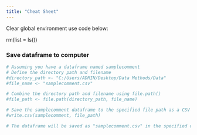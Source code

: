 ---
title: "Cheat Sheet"
---

Clear global environment use code below:

rm(list = ls())

### Save dataframe to computer

```{r}
# Assuming you have a dataframe named samplecomment
# Define the directory path and filename
#directory_path <- "C:/Users/ADMIN/Desktop/Data Methods/Data"
#file_name <- "samplecomment.csv"

# Combine the directory path and filename using file.path()
#file_path <- file.path(directory_path, file_name)

# Save the samplecomment dataframe to the specified file path as a CSV file
#write.csv(samplecomment, file_path)

# The dataframe will be saved as "samplecomment.csv" in the specified directory

```
